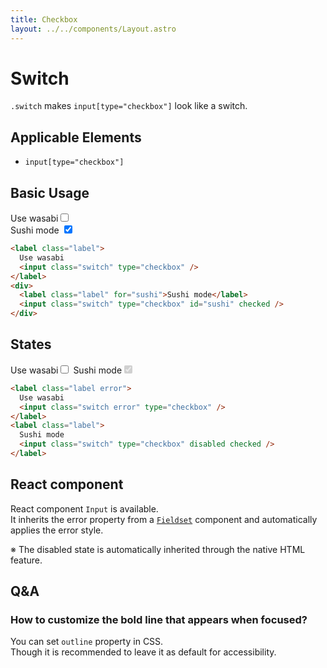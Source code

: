 ```yaml
---
title: Checkbox
layout: ../../components/Layout.astro
---
```



# Switch

`.switch` makes `input[type="checkbox"]` look like a switch.

## Applicable Elements

- `input[type="checkbox"]`

## Basic Usage

<SamplePane>
<label class="label">Use wasabi<input class="switch" type="checkbox" /></label>
<div>
  <label class="label" for="sushi">Sushi mode</label>
  <input class="switch" type="checkbox" id="sushi" checked />
</div>
</SamplePane>

```html
<label class="label">
  Use wasabi
  <input class="switch" type="checkbox" />
</label>
<div>
  <label class="label" for="sushi">Sushi mode</label>
  <input class="switch" type="checkbox" id="sushi" checked />
</div>
```

## States

<SamplePane>
<label class="label error">Use wasabi<input class="switch error" type="checkbox" /></label>
<label class="label">Sushi mode<input class="switch" type="checkbox" disabled checked /></label>
</SamplePane>

```html
<label class="label error">
  Use wasabi
  <input class="switch error" type="checkbox" />
</label>
<label class="label">
  Sushi mode
  <input class="switch" type="checkbox" disabled checked />
</label>
```

## React component

React component `Input` is available.  
It inherits the error property from a [`Fieldset`](/components/fieldset) component and automatically applies the error style.  
  
※ The disabled state is automatically inherited through the native HTML feature.

## Q&A

### How to customize the bold line that appears when focused?

You can set `outline` property in CSS.  
Though it is recommended to leave it as default for accessibility.